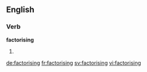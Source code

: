 ==English==

===Verb===
'''factorising'''

# {{present participle of|factorise}}

[[de:factorising]]
[[fr:factorising]]
[[sv:factorising]]
[[vi:factorising]]